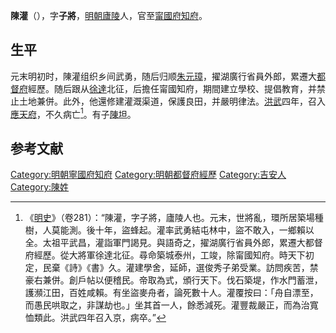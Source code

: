 '''陳灌'''（{{bd|1325年||1371年}}），字'''子將'''，[[明朝|明朝]][[廬陵|廬陵]]人，官至[[甯國府|甯國府]][[知府|知府]]。

==生平==
元末明初时，陳灌组织乡间武勇，随后归顺[[朱元璋|朱元璋]]，擢湖廣行省員外郎，累遷大[[都督府|都督府]]經歷。随后跟从[[徐達|徐達]]北征，后擔任甯國知府，期間建立學校、提倡教育，并禁止土地兼併。此外，他還修建灌溉渠道，保護良田，并嚴明律法。[[洪武|洪武]]四年，召入[[應天府|應天府]]，不久病亡<ref>《[[明史|明史]]》（卷281）：“陳灌，字子將，廬陵人也。元末，世將亂，環所居築場種樹，人莫能測。後十年，盜蜂起。灌率武勇結屯林中，盜不敢入，一鄉賴以全。太祖平武昌，灌詣軍門謁見。與語奇之，擢湖廣行省員外郎，累遷大都督府經歷。從大將軍徐達北征。尋命築城泰州，工竣，除甯國知府。時天下初定，民棄《詩》《書》久。灌建學舍，延師，選俊秀子弟受業。訪問疾苦，禁豪右兼併。創戶帖以便稽民。帝取為式，頒行天下。伐石築堤，作水門蓄泄，護瀕江田，百姓咸賴。有坐盜麥舟者，論死數十人。灌覆按曰：「舟自漂至，而愚民哄取之，非謀劫也。」坐其首一人，餘悉減死。灌豐裁嚴正，而為治寬恤類此。洪武四年召入京，病卒。”</ref>。有子[[陳坦|陳坦]]。

==参考文献==
{{wikisource|明史/卷281}}
{{reflist}}
{{明朝人物小作品}}

[[Category:明朝寧國府知府|Category:明朝寧國府知府]]
[[Category:明朝都督府經歷|Category:明朝都督府經歷]]
[[Category:吉安人|Category:吉安人]]
[[Category:陳姓|Category:陳姓]]